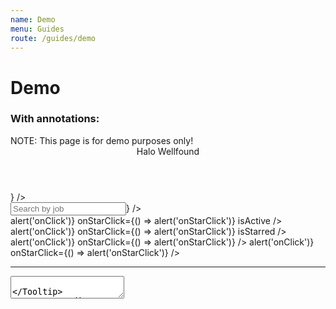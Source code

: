 ```yaml
---
name: Demo
menu: Guides
route: /guides/demo
---
```



# Demo

### With annotations:

<Playground>
  <Tooltip content="Banner (variant='warning')">
    <Banner variant="warning">
      NOTE: This page is for demo purposes only!
    </Banner>
  </Tooltip>
  <Tooltip content="Bracket (isolate='last-child')">
    <Bracket className="bg-gray-300 px-6" isolate="last-child">
      <Tooltip content="Header (h3)" placement="right">
        <Header className="mt-4" h3>
          Halo Wellfound
        </Header>
      </Tooltip>
      <Tag label="Source" />
      <div className="relative">
        <Tag label="Applicants" />
        <Badge color="red" count="2" tooltip="Badge" />
      </div>
      <Tag label="Track" />
      <Tag label="Jobs" />
      <Tag label="Company Profile" />
      <Tooltip content="Avatar" placement="left">
        <Avatar
          imageUrl="https://avatars.githubusercontent.com/u/56262247"
          size="md"
          badge={<Badge position="bottom" tooltip="Badge" label="✌︎" />}
        />
      </Tooltip>
    </Bracket>
  </Tooltip>
  <div className="flex flex-row">
    <div className="flex w-80 flex-col gap-6 border-r p-4">
      <Tooltip content="InterfaceHeader (section)" placement="right">
        <InterfaceHeader
          title="Applicants"
          byline="View all applicants by job listing."
          section
        />
      </Tooltip>
      <Tooltip content="Input (with SearchIcon)" placement="right">
        <Input
          type="text"
          name="foo"
          placeholder="Search by job"
          maxLength={100}
          icon={<SearchIcon />}
        />
      </Tooltip>
      <Tooltip content="SidebarCell" placement="right">
        <div className="max-w-xs bg-blue-100">
          <SidebarCell
            title="Account Executive"
            byline="California, Utah, Colorado, Remote"
            header="Last edit: 7 days ago"
            onClick={() => alert('onClick')}
            onStarClick={() => alert('onStarClick')}
            isActive
          />
          <SidebarCell
            title="Head of Product"
            byline="Europe, United States, Remote"
            header="Last edit: 1 month ago"
            onClick={() => alert('onClick')}
            onStarClick={() => alert('onStarClick')}
            isStarred
          />
          <SidebarCell
            title="Strategic Project Manager"
            byline="United States, Remote"
            header="Last edit: 2 days ago"
            onClick={() => alert('onClick')}
            onStarClick={() => alert('onStarClick')}
          />
          <SidebarCell
            title="Super Long Copywriter Head of Overflow"
            byline="United States, Remote"
            header="Last edit: 1 year ago"
            onClick={() => alert('onClick')}
            onStarClick={() => alert('onStarClick')}
          />
        </div>
      </Tooltip>
      <hr />
      <Tooltip content="Label">
        <Label
          title="Settings"
          byline="Update your recruit settings here"
          containsFieldGroup
        >
          <div className="flex flex-col gap-4 px-1">
            <Tooltip content="Radio" placement="right">
              <Radio label="Allow new applicants" checked />
            </Tooltip>
            <Tooltip content="Checkbox" placement="right">
              <Checkbox label="Disable all jobs" />
            </Tooltip>
            <Tooltip content="Textarea" placement="right">
              <Textarea
                name="team-notes"
                placeholder="Save any notes for your recruiting team here."
                rows={2}
                cols={25}
              />
            </Tooltip>
          </div>
        </Label>
      </Tooltip>
      <hr />
      <Tooltip content="Paragraph" placement="right">
        <Paragraph contrast="AA">
          This is a simple demo page that has been implemented entirely from
          components that are available in the current Halo release. Hovering
          over anything on this page will tell you the name of the component it
          was constructed using.
        </Paragraph>
      </Tooltip>
    </div>
    <div className="flex w-full flex-col gap-2 p-4">
      <Tooltip content="Bracket">
        <Bracket>
          <Tooltip content="Header (h4)" placement="right">
            <Header className="pt-4" h4>
              Senior Software Engineer
            </Header>
          </Tooltip>
          <Tooltip content="Button (variant='gray')" placement="left">
            <Button variant="gray">View Job</Button>
          </Tooltip>
        </Bracket>
      </Tooltip>
      <hr />
      <Tooltip content="Bracket (isolate='first-child')">
        <Bracket className="pb-4" isolate="first-child">
          <p>List of applicants</p>
          <p>Sort by</p>
          <Tooltip content="Select">
            <Select
              value="best-match"
              options={[
                { label: 'Best Match', value: 'best-match' },
                { label: 'New Match', value: 'new-match' },
              ]}
            />
          </Tooltip>
        </Bracket>
      </Tooltip>
      <Tooltip content="Panel">
        <Panel>
          <Tooltip content="AvatarLockup" placement="left">
            <AvatarLockup
              size="lg"
              imageUrl="https://avatars.githubusercontent.com/u/56262247"
            >
              <div>
                <p className="font-bold">Vishal Jeet</p>
                <p className="text-sm font-normal">
                  10 years of exp · New York City · Remote Only
                </p>
                <p className="text-dark-aa text-xs">
                  May require a US work visa
                </p>
              </div>
            </AvatarLockup>
          </Tooltip>
          <hr />
          <Bracket>
            <p>Skills</p>
            <Tooltip content="Tag">
              <Tag color="gray" shape="pill" label="Java" size="xs" />
            </Tooltip>
            <Tooltip content="Tag">
              <Tag color="gray" shape="pill" label="Ruby" size="xs" />
            </Tooltip>
            <Tooltip content="Tag">
              <Tag color="gray" shape="pill" label="Python" size="xs" />
            </Tooltip>
            <Tooltip content="Tag">
              <Tag color="gray" shape="pill" label="C++" size="xs" />
            </Tooltip>
            <Tooltip content="Tag">
              <Tag color="gray" shape="pill" label="React" size="xs" />
            </Tooltip>
          </Bracket>
          <hr />
          <Tooltip content="AttributeList">
            <AttributeList size="xs">
              <Tooltip content="Attribute" placement="left">
                <Attribute name="Desired Role" value="Software Engineer" />
              </Tooltip>
              <Tooltip content="Attribute" placement="left">
                <Attribute name="Desired Salary" value="$100,000" />
              </Tooltip>
            </AttributeList>
          </Tooltip>
          <hr />
          <Tooltip content="Bracket">
            <Bracket>
              <Tooltip content="Button (variant='primary')" placement="right">
                <Button>Accept</Button>
              </Tooltip>
              <Tooltip content="Button (variant='error')" placement="left">
                <Button variant="error">Reject</Button>
              </Tooltip>
            </Bracket>
          </Tooltip>
        </Panel>
      </Tooltip>
      <Tooltip content="Panel">
        <Panel>
          <Tooltip content="AvatarLockup" placement="left">
            <AvatarLockup
              size="lg"
              imageUrl="https://avatars.githubusercontent.com/u/194885"
            >
              <div>
                <p className="font-bold">Drew Lustro</p>
                <p className="text-sm font-normal">
                  15 years of exp · Los Angeles{' '}
                </p>
                <p className="text-dark-aa text-xs">
                  Does not require a US work visa
                </p>
              </div>
            </AvatarLockup>
          </Tooltip>
          <hr />
          <Bracket>
            <p>Skills</p>
            <Tooltip content="Tag">
              <Tag color="gray" shape="pill" label="Java" size="xs" />
            </Tooltip>
            <Tooltip content="Tag">
              <Tag color="gray" shape="pill" label="Ruby" size="xs" />
            </Tooltip>
            <Tooltip content="Tag">
              <Tag color="gray" shape="pill" label="Python" size="xs" />
            </Tooltip>
            <Tooltip content="Tag">
              <Tag color="gray" shape="pill" label="C++" size="xs" />
            </Tooltip>
            <Tooltip content="Tag">
              <Tag color="gray" shape="pill" label="React" size="xs" />
            </Tooltip>
          </Bracket>
          <hr />
          <Tooltip content="AttributeList">
            <AttributeList size="xs">
              <Tooltip content="Attribute" placement="left">
                <Attribute name="Desired Role" value="Software Engineer" />
              </Tooltip>
              <Tooltip content="Attribute" placement="left">
                <Attribute name="Desired Salary" value="$100,000" />
              </Tooltip>
            </AttributeList>
          </Tooltip>
          <hr />
          <Tooltip content="Bracket">
            <Bracket>
              <Tooltip content="Button (variant='primary')" placement="right">
                <Button>Accept</Button>
              </Tooltip>
              <Tooltip content="Button (variant='error')" placement="left">
                <Button variant="error">Reject</Button>
              </Tooltip>
            </Bracket>
          </Tooltip>
        </Panel>
      </Tooltip>
    </div>
  </div>
</Playground>

<hr />

### Without annotations:

<Playground>
  <Banner variant="warning">NOTE: This page is for demo purposes only!</Banner>
  <Bracket className="bg-gray-300 px-6" isolate="last-child">
    <Header className="mt-4" h3>
      Halo Wellfound
    </Header>
    <Tag label="Source" />
    <div className="relative">
      <Tag label="Applicants" />
      <Badge color="red" count="2" />
    </div>
    <Tag label="Track" />
    <Tag label="Jobs" />
    <Tag label="Company Profile" />
    <Avatar
      imageUrl="https://avatars.githubusercontent.com/u/56262247"
      size="md"
      badge={<Badge position="bottom" tooltip="Badge" label="✌︎" />}
    />
  </Bracket>
  <div className="flex flex-row">
    <div className="flex w-80 flex-col gap-6 border-r p-4">
      <InterfaceHeader
        title="Applicants"
        byline="View all applicants by job listing."
        section
      />
      <Input
        type="text"
        name="foo"
        placeholder="Search by job"
        maxLength={100}
        icon={<SearchIcon />}
      />
      <div className="max-w-xs bg-blue-100">
        <SidebarCell
          title="Account Executive"
          byline="California, Utah, Colorado, Remote"
          header="Last edit: 7 days ago"
          onClick={() => alert('onClick')}
          onStarClick={() => alert('onStarClick')}
          isActive
        />
        <SidebarCell
          title="Head of Product"
          byline="Europe, United States, Remote"
          header="Last edit: 1 month ago"
          onClick={() => alert('onClick')}
          onStarClick={() => alert('onStarClick')}
          isStarred
        />
        <SidebarCell
          title="Strategic Project Manager"
          byline="United States, Remote"
          header="Last edit: 2 days ago"
          onClick={() => alert('onClick')}
          onStarClick={() => alert('onStarClick')}
        />
        <SidebarCell
          title="Super Long Copywriter Head of Overflow"
          byline="United States, Remote"
          header="Last edit: 1 year ago"
          onClick={() => alert('onClick')}
          onStarClick={() => alert('onStarClick')}
        />
      </div>
      <hr />
      <Label
        title="Settings"
        byline="Update your recruit settings here"
        containsFieldGroup
      >
        <div className="flex flex-col gap-4 px-1">
          <Radio label="Allow new applicants" checked />
          <Checkbox label="Disable all jobs" />
          <Textarea
            name="team-notes"
            placeholder="Save any notes for your recruiting team here."
            rows={2}
            cols={25}
          />
        </div>
      </Label>
      <hr />
      <Paragraph contrast="AA">
        This is a simple demo page that has been implemented entirely from
        components that are available in the current Halo release. Hovering over
        anything on this page will tell you the name of the component it was
        constructed using.
      </Paragraph>
    </div>
    <div className="flex w-full flex-col gap-2 p-4">
      <Bracket>
        <Header className="pt-4" h4>
          Senior Software Engineer
        </Header>
        <Button variant="gray">View Job</Button>
      </Bracket>
      <hr />
      <Bracket className="pb-4" isolate="first-child">
        <p>List of applicants</p>
        <p>Sort by</p>
        <Select
          value="best-match"
          options={[
            { label: 'Best Match', value: 'best-match' },
            { label: 'New Match', value: 'new-match' },
          ]}
        />
      </Bracket>
      <Panel>
        <AvatarLockup
          size="lg"
          imageUrl="https://avatars.githubusercontent.com/u/56262247"
        >
          <div>
            <p className="font-bold">Vishal Jeet</p>
            <p className="text-sm font-normal">
              10 years of exp · New York City · Remote Only
            </p>
            <p className="text-dark-aa text-xs">May require a US work visa</p>
          </div>
        </AvatarLockup>
        <hr />
        <Bracket>
          <p>Skills</p>
          <Tag color="gray" shape="pill" label="Java" size="xs" />
          <Tag color="gray" shape="pill" label="Ruby" size="xs" />
          <Tag color="gray" shape="pill" label="Python" size="xs" />
          <Tag color="gray" shape="pill" label="C++" size="xs" />
          <Tag color="gray" shape="pill" label="React" size="xs" />
        </Bracket>
        <hr />
        <AttributeList size="xs">
          <Attribute name="Desired Role" value="Software Engineer" />
          <Attribute name="Desired Salary" value="$100,000" />
        </AttributeList>
        <hr />
        <Bracket>
          <Button>Accept</Button>
          <Button variant="error">Reject</Button>
        </Bracket>
      </Panel>
      <Panel>
        <AvatarLockup
          size="lg"
          imageUrl="https://avatars.githubusercontent.com/u/194885"
        >
          <div>
            <p className="font-bold">Drew Lustro</p>
            <p className="text-sm font-normal">
              15 years of exp · Los Angeles{' '}
            </p>
            <p className="text-dark-aa text-xs">
              Does not require a US work visa
            </p>
          </div>
        </AvatarLockup>
        <hr />
        <Bracket>
          <p>Skills</p>
          <Tag color="gray" shape="pill" label="Java" size="xs" />
          <Tag color="gray" shape="pill" label="Ruby" size="xs" />
          <Tag color="gray" shape="pill" label="Python" size="xs" />
          <Tag color="gray" shape="pill" label="C++" size="xs" />
          <Tag color="gray" shape="pill" label="React" size="xs" />
        </Bracket>
        <hr />
        <AttributeList size="xs">
          <Attribute name="Desired Role" value="Software Engineer" />
          <Attribute name="Desired Salary" value="$100,000" />
        </AttributeList>
        <hr />
        <Bracket>
          <Button>Accept</Button>
          <Button variant="error">Reject</Button>
        </Bracket>
      </Panel>
    </div>
  </div>
</Playground>
